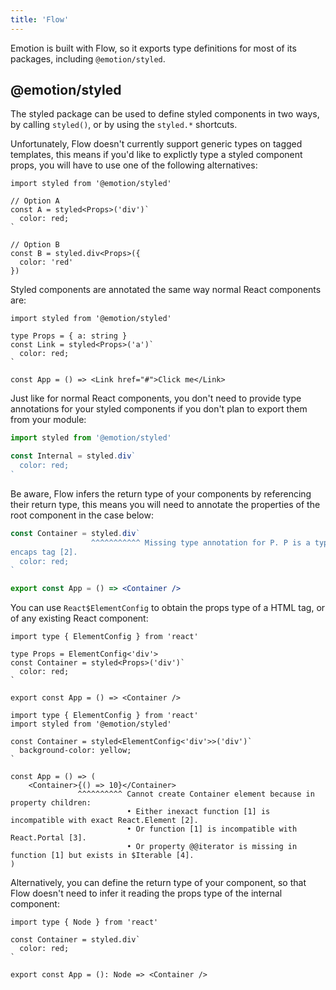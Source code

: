```yaml
---
title: 'Flow'
---
```


Emotion is built with Flow, so it exports type definitions for most of its packages,
including `@emotion/styled`.

## @emotion/styled

The styled package can be used to define styled components in two ways, by calling `styled()`,
or by using the `styled.*` shortcuts.

Unfortunately, Flow doesn't currently support generic types on tagged templates, this means if
you'd like to explictly type a styled component props, you will have to use one of the following
alternatives:

```tsx
import styled from '@emotion/styled'

// Option A
const A = styled<Props>('div')`
  color: red;
`

// Option B
const B = styled.div<Props>({
  color: 'red'
})
```

Styled components are annotated the same way normal React components are:

```tsx
import styled from '@emotion/styled'

type Props = { a: string }
const Link = styled<Props>('a')`
  color: red;
`

const App = () => <Link href="#">Click me</Link>
```

Just like for normal React components, you don't need to provide type annotations
for your styled components if you don't plan to export them from your module:

```jsx
import styled from '@emotion/styled'

const Internal = styled.div`
  color: red;
`
```

Be aware, Flow infers the return type of your components by referencing their return type,
this means you will need to annotate the properties of the root component in the case below:

```jsx
const Container = styled.div`
                  ^^^^^^^^^^^ Missing type annotation for P. P is a type parameter declared in function type [1] and was implicitly instantiated at
encaps tag [2].   
  color: red;
`

export const App = () => <Container />
```

You can use `React$ElementConfig` to obtain the props type of a HTML tag, or of
any existing React component:

```tsx
import type { ElementConfig } from 'react'

type Props = ElementConfig<'div'>
const Container = styled<Props>('div')`
  color: red;
`

export const App = () => <Container />
```

```tsx
import type { ElementConfig } from 'react'
import styled from '@emotion/styled'

const Container = styled<ElementConfig<'div'>>('div')`
  background-color: yellow;
`

const App = () => (
    <Container>{() => 10}</Container>
               ^^^^^^^^^^ Cannot create Container element because in property children:
                          • Either inexact function [1] is incompatible with exact React.Element [2].
                          • Or function [1] is incompatible with React.Portal [3].
                          • Or property @@iterator is missing in function [1] but exists in $Iterable [4].
)
```

Alternatively, you can define the return type of your component, so that
Flow doesn't need to infer it reading the props type of the internal component:

```tsx
import type { Node } from 'react'

const Container = styled.div`
  color: red;
`

export const App = (): Node => <Container />
```
